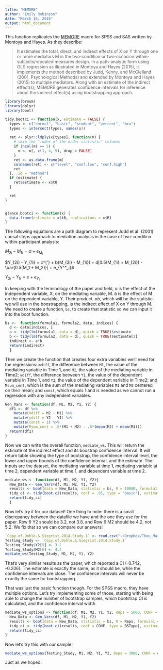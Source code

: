 ```yaml
---
title: "MEMORE"
author: "Emily Robinson"
date: "March 16, 2016"
output: html_document
---
```


This function replicates the [MEMORE](http://afhayes.com/spss-sas-and-mplus-macros-and-code.html) macro for SPSS and SAS written by Montoya and Hayes. As they describe: 

> It estimates the total, direct, and indirect effects of X on Y through one or more mediators M in the two-condition or two-occasion within-subjects/repeated measures design. In a path-analytic form using OLS regression as illustrated in Montoya and Hayes (2015), it implements the method described by Judd, Kenny, and McClelland (2001, Psychological Methods) and extended by Montoya and Hayes (2015) to multiple mediators. Along with an estimate of the indirect effect(s), MEMORE generates confidence intervals for inference about the indirect effect(s) using bootstrapping approach. 

```r
library(broom)
library(dplyr)
library(boot)
```

```r
tidy.bootci <- function(x, estimate = FALSE) {
  types <- c("normal", "basic", "student", "percent", "bca")
  types <- intersect(types, names(x))
  
  ret <- plyr::ldply(x[types], function(m) {
    # skip the "index of the order statistic" columns
    if (ncol(m) == 5) {
      m <- m[, c(1, 4, 5), drop = FALSE]
    }
    ret <- as.data.frame(m)
    colnames(ret) <- c("level", "conf.low", "conf.high")
    ret
  }, .id = "method")
  if (estimate) {
    ret$estimate <- x$t0
  }

  ret
}


glance.bootci <- function(x) {
  data.frame(estimate = x$t0, replications = x$R)
}
```
The following equations are a path diagram to represent Judd et al. (2001) causal steps approach to mediation analysis in the case of two-condition within-participant analysis: 

$M_{2i} - M_{1i} = \alpha + e_{M_i}$

$Y_{2i} - Y_{1i} = c^{'} + b(M_{2i} - M_{1i}) + d[0.5(M_{1i} + M_{2i}) - \bar{0.5(M_1 + M_2)}] + e_{Y^*_i}$

$Y_{2i} - Y_{1i} = c + e_{Y_i}$

In keeping with the terminology of the paper and field, $a$ is the effect of the independent variable, X, on the mediating variable, M. $b$ is the effect of M on the dependent variable, Y. Their product, $ab$, which will be the statistic we will use in the boostrapping, is the indirect effect of X on Y through M. We need to create a function, `bs`, to create that statistic so we can input it into the boot function.

```r
bs <-  function(formula1, formula2, data, indices) {
  d <- data[indices, ]
  a <- tidy(lm(formula1, data = d), quick = TRUE)$estimate
  b <- tidy(lm(formula2, data = d), quick = TRUE)$estimate[2]
  indirect <- a*b
  return(indirect)
  }
```

Then we create the function that creates four extra variables we'll need for the regressions: `mdiff`, the difference between `M1`, the value of the mediating variable in Time 1, and `M2`, the value of the mediating variable in Time2; `ydiff`, the difference between `Y1`, the value of the dependent variable in Time 1, and `Y2`, the value of the dependent variable in Time2; and `Msum_cent`, which is the sum of the mediating variables `M1` and `M2` centered on their mean; and `const`, which equals 1 and is needed as we cannot run a regression with any independent variables.  
```r

Gen_Vars <- function(df, M1, M2, Y1, Y2) {
  df1 <- df %>%
    mutate(mdiff = M2 - M1) %>%
    mutate(ydiff = Y2 - Y1) %>%
    mutate(const = 1) %>%
    mutate(Msum_cent = .5*(M1 + M2) - .5*(mean(M2) + mean(M1)))
  return(df1)
}
```

Now we can write the overall function, `mediate_ws`. This will return the estimate of the indirect effect and its boostrap confidence interval. It will return table showing the type of bootstrap, the confidence interval level, the lower and upper bounds of the confidence interval, and the estimate. The inputs are the dataset, the mediating variable at time 1, mediating variable at time 2, dependent variable at time 1, and dependent variable at time 2. 

```r
mediate_ws <- function(df, M1, M2, Y1, Y2){
  New_Data <- Gen_Vars(df, M1, M2, Y1, Y2)
  results <- boot(data = New_Data, statistic = bs, R = 10000, formula1 = mdiff ~ const, formula2 = ydiff ~ mdiff + Msum_cent)
  tidy_ci <- tidy(boot.ci(results, conf = .95, type = "basic"), estimate = TRUE)
  return(tidy_ci)
  }
```

Now let's try it for our dataset! One thing to note: there is a small discrepancy between the datafile we have and the one they use for the paper. Row 9 Y2 should be 3.2, not 3.8, and Row 6 M2 should be 4.2, not 5.2. We fix that so we can compare our answers!

```r
`Copy.of.Dohle.&.Siegrist.2014.Study.1` <- read.csv("~/Dropbox/Thau_MarApr16_Experimental Design and Data Analysis/Session 4/Copy of Dohle & Siegrist 2014 Study 1.csv")
Testing_Study <- `Copy.of.Dohle.&.Siegrist.2014.Study.1`
Testing_Study$Y2[9] <- 3.2
Testing_Study$M2[6] <- 4.2
mediate_ws(Testing_Study, M1, M2, Y1, Y2)
```

That's very similar results as the paper, which reported a CI (-0.742, -0.206). The estimate is exactly the same, as it should be, while the confidence intervals are close. The confidence intervals will never be exactly the same for bootstrapping. 

That was just the basic function though. For the SPSS macro, they have multiple options. Let's try implementing some of those, starting with being able to change the number of bootstrap samples, which bootstrap CI is calculated, and the confidence interval width. 

```r
mediate_ws_options <- function(df, M1, M2, Y1, Y2, Reps = 5000, CONF = .95, BSType = "basic"){
  New_Data <- Gen_Vars(df, M1, M2, Y1, Y2)
  results <- boot(data = New_Data, statistic = bs, R = Reps, formula1 = mdiff ~ const, formula2 = ydiff ~ mdiff + Msum_cent)
  tidy_ci <- tidy(boot.ci(results, conf = CONF, type = BSType), estimate = TRUE)
  return(tidy_ci)
}

```

Now let's try this with our sample!

```r
mediate_ws_options(Testing_Study, M1, M2, Y1, Y2, Reps = 3000, CONF = c(.9, .95, .99), BSType = "bca")
```

Just as we hoped. 
